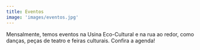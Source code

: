 ```yaml
---
title: Eventos
image: 'images/eventos.jpg'
---
```


Mensalmente, temos eventos na Usina Eco-Cultural e na rua ao redor, como danças, peças de teatro e feiras culturais. Confira a agenda!
